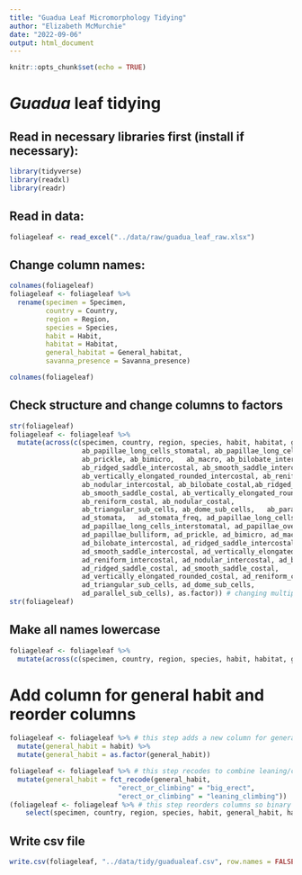 ```yaml
---
title: "Guadua Leaf Micromorphology Tidying"
author: "Elizabeth McMurchie"
date: "2022-09-06"
output: html_document
---
```


```r
knitr::opts_chunk$set(echo = TRUE)
```

# *Guadua* leaf tidying

## Read in necessary libraries first (install if necessary):
```r
library(tidyverse)
library(readxl)
library(readr)
```

## Read in data: 
```r
foliageleaf <- read_excel("../data/raw/guadua_leaf_raw.xlsx")
```


## Change column names:
```r
colnames(foliageleaf)
foliageleaf <- foliageleaf %>% 
  rename(specimen = Specimen,
         country = Country, 
         region = Region, 
         species = Species,
         habit = Habit,
         habitat = Habitat,
         general_habitat = General_habitat,
         savanna_presence = Savanna_presence)

colnames(foliageleaf)
```

## Check structure and change columns to factors
```r
str(foliageleaf)
foliageleaf <- foliageleaf %>%
  mutate(across(c(specimen, country, region, species, habit, habitat, general_habitat, savanna_presence,
                  ab_papillae_long_cells_stomatal, ab_papillae_long_cells_interstomatal,
                  ab_prickle, ab_bimicro,	ab_macro, ab_bilobate_intercostal,
                  ab_ridged_saddle_intercostal, ab_smooth_saddle_intercostal,
                  ab_vertically_elongated_rounded_intercostal, ab_reniform_intercostal,
                  ab_nodular_intercostal, ab_bilobate_costal,ab_ridged_saddle_costal,
                  ab_smooth_saddle_costal, ab_vertically_elongated_rounded_costal, 
                  ab_reniform_costal, ab_nodular_costal,
                  ab_triangular_sub_cells, ab_dome_sub_cells,	ab_parallel_sub_cells,
                  ad_stomata,	ad_stomata_freq, ad_papillae_long_cells_stomatal,
                  ad_papillae_long_cells_interstomatal, ad_papillae_overarch,
                  ad_papillae_bulliform, ad_prickle, ad_bimicro, ad_macro,
                  ad_bilobate_intercostal, ad_ridged_saddle_intercostal,
                  ad_smooth_saddle_intercostal, ad_vertically_elongated_rounded_intercostal,
                  ad_reniform_intercostal, ad_nodular_intercostal, ad_bilobate_costal,
                  ad_ridged_saddle_costal, ad_smooth_saddle_costal,
                  ad_vertically_elongated_rounded_costal, ad_reniform_costal, ad_nodular_costal,
                  ad_triangular_sub_cells, ad_dome_sub_cells,
                  ad_parallel_sub_cells), as.factor)) # changing multiple columns to factors 
str(foliageleaf)
```

## Make all names lowercase
```r
foliageleaf <- foliageleaf %>%
  mutate(across(c(specimen, country, region, species, habit, habitat, general_habitat, savanna_presence), tolower))
```

# Add column for general habit and reorder columns
```r
foliageleaf <- foliageleaf %>% # this step adds a new column for general habit
  mutate(general_habit = habit) %>%
  mutate(general_habit = as.factor(general_habit))

foliageleaf <- foliageleaf %>% # this step recodes to combine leaning/climbing and big erect habits
  mutate(general_habit = fct_recode(general_habit, 
                           "erect_or_climbing" = "big_erect", 
                           "erect_or_climbing" = "leaning_climbing"))
(foliageleaf <- foliageleaf %>% # this step reorders columns so binary data are placed last
    select(specimen, country, region, species, habit, general_habit, habitat, general_habitat, savanna_presence, everything()))
```


## Write csv file
```r
write.csv(foliageleaf, "../data/tidy/guadualeaf.csv", row.names = FALSE)
```

